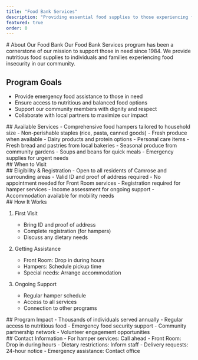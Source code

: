 ```yaml
---
title: "Food Bank Services"
description: "Providing essential food supplies to those experiencing food insecurity in our community."
featured: true
order: 0
---
```



<Section type="overview">
# About Our Food Bank
Our Food Bank Services program has been a cornerstone of our mission to support those in need since 1984. We provide nutritious food supplies to individuals and families experiencing food insecurity in our community.

## Program Goals
- Provide emergency food assistance to those in need
- Ensure access to nutritious and balanced food options
- Support our community members with dignity and respect
- Collaborate with local partners to maximize our impact
</Section>

<Section type="services">
## Available Services

<ServiceCard title="Food Hamper Program">
- Comprehensive food hampers tailored to household size
- Non-perishable staples (rice, pasta, canned goods)
- Fresh produce when available
- Dairy products and protein options
- Personal care items
</ServiceCard>

<ServiceCard title="Front Room Services">
- Fresh bread and pastries from local bakeries
- Seasonal produce from community gardens
- Soups and beans for quick meals
- Emergency supplies for urgent needs
</ServiceCard>
</Section>

<Section type="schedule">
## When to Visit
<Schedule
    mainTitle="Service Hours"
    sections={[
      {
        title: "Food Hamper Services",
        items: [{ days: "Tuesday-Thursday", hours: "9:00 AM - 11:30 AM" }],
      },
      {
        title: "Front Room Services",
        items: [
          { days: "Monday & Friday", hours: "9:00 AM - 12:00 PM" },
          { days: "Tuesday-Thursday", hours: "10:00 AM - 3:00 PM" },
        ],
      },
      {
        title: "Bread Pickup Locations",
        items: [
          {
            days: "Monday",
            hours: "9:00 AM - 12:00 PM",
            location: "Camrose Community Church",
          },
          {
            days: "Wednesday",
            hours: "1:00 PM - 3:00 PM",
            location: "Center Point Church",
          },
        ],
      },
    ]}
  />
</Section>

<Section type="requirements">
## Eligibility & Registration
- Open to all residents of Camrose and surrounding areas
- Valid ID and proof of address required
- No appointment needed for Front Room services
- Registration required for hamper services
- Income assessment for ongoing support
- Accommodation available for mobility needs
</Section>

<Section type="process">
## How It Works

1. First Visit
   - Bring ID and proof of address
   - Complete registration (for hampers)
   - Discuss any dietary needs

2. Getting Assistance
   - Front Room: Drop in during hours
   - Hampers: Schedule pickup time
   - Special needs: Arrange accommodation

3. Ongoing Support
   - Regular hamper schedule
   - Access to all services
   - Connection to other programs
</Section>

<Section type="impact">
## Program Impact
- Thousands of individuals served annually
- Regular access to nutritious food
- Emergency food security support
- Community partnership network
- Volunteer engagement opportunities
</Section>

<Section type="contact">
## Contact Information
- For hamper services: Call ahead
- Front Room: Drop in during hours
- Dietary restrictions: Inform staff
- Delivery requests: 24-hour notice
- Emergency assistance: Contact office
</Section>
